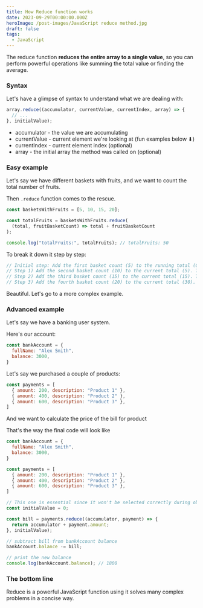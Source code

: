 ```yaml
---
title: How Reduce function works
date: 2023-09-29T00:00:00.000Z
heroImage: /post-images/JavaScript reduce method.jpg
draft: false
tags:
  - JavaScript
---
```


The reduce function **reduces the entire array to a single value**, so you can perform powerful operations like summing the total value or finding the average.

### Syntax

Let's have a glimpse of syntax to understand what we are dealing with:

```javascript
array.reduce((accumulator, currentValue, currentIndex, array) => {
  // ...
}, initialValue);
```

* accumulator - the value we are accumulating
* currentValue - current element we're looking at (fun examples below ⬇)
* currentIndex - current element index (optional)
* array - the initial array the method was called on (optional)

### Easy example

Let's say we have different baskets with fruits, and we want to count the total number of fruits.

Then `.reduce` function comes to the rescue.

```javascript
const basketsWithFruits = [5, 10, 15, 20];

const totalFruits = basketsWithFruits.reduce(
  (total, fruitBasketCount) => total + fruitBasketCount
);

console.log("totalFruits:", totalFruits); // totalFruits: 50
```

To break it down it step by step:

```javascript
// Initial step: Add the first basket count (5) to the running total (0). Total becomes 5.
// Step 1) Add the second basket count (10) to the current total (5). Total becomes 15.
// Step 2) Add the third basket count (15) to the current total (15). Total becomes 30.
// Step 3) Add the fourth basket count (20) to the current total (30). Total becomes 50.

```

Beautiful. Let's go to a more complex example.

### Advanced example

Let's say we have a banking user system.

Here's our account:

```javascript
const bankAccount = {
  fullName: "Alex Smith",
  balance: 3000,
}
```

Let's say we purchased a couple of products:

```javascript
const payments = [
  { amount: 200, description: "Product 1" },
  { amount: 400, description: "Product 2" },
  { amount: 600, description: "Product 3" },
]
```

And we want to calculate the price of the bill for product

That's the way the final code will look like

```javascript
const bankAccount = {
  fullName: "Alex Smith",
  balance: 3000,
}

const payments = [
  { amount: 200, description: "Product 1" },
  { amount: 400, description: "Product 2" },
  { amount: 600, description: "Product 3" },
]

// This one is essential since it won't be selected correctly during object iteration
const initialValue = 0;

const bill = payments.reduce((accumulator, payment) => {
  return accumulator + payment.amount;
}, initialValue);

// subtract bill from bankAccount balance
bankAccount.balance -= bill;

// print the new balance
console.log(bankAccount.balance); // 1800
```

### The bottom line

Reduce is a powerful JavaScript function using it solves many complex problems in a concise way.
